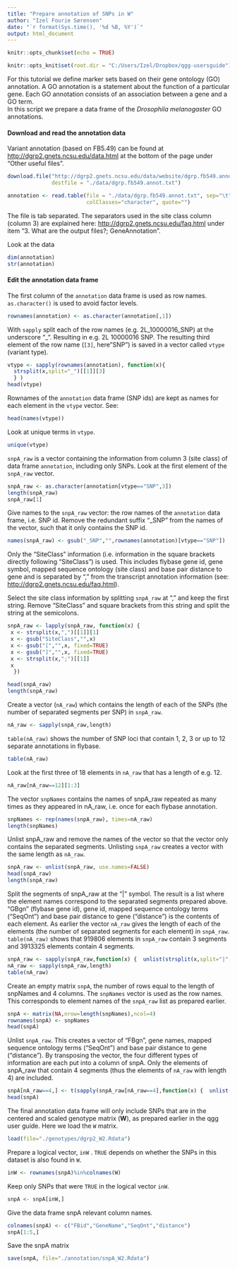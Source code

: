 ```yaml
---
title: "Prepare annotation of SNPs in W"
author: "Izel Fourie Sørensen"
date: "`r format(Sys.time(), '%d %B, %Y')`"
output: html_document
---
```


```r
knitr::opts_chunk$set(echo = TRUE)

knitr::opts_knit$set(root.dir = "C:/Users/Izel/Dropbox/qgg-usersguide")
```

For this tutorial we define marker sets based on their gene ontology (GO) annotation. A GO annotation is a statement about the function of a particular gene. Each GO annotation consists of an association between a gene and a GO term.  
In this script we prepare a data frame of the *Drosophila melanogaster* GO annotations.

#### Download and read the annotation data

Variant annotation (based on FB5.49) can be found at  <http://dgrp2.gnets.ncsu.edu/data.html> at the bottom of the page under "Other useful files". 

```r
download.file("http://dgrp2.gnets.ncsu.edu/data/website/dgrp.fb549.annot.txt", 
              destfile = "./data/dgrp.fb549.annot.txt")
```
  
```r
annotation <- read.table(file = "./data/dgrp.fb549.annot.txt", sep="\t",  
                         colClasses="character", quote="")
```
The file is tab separated. The separators used in the site class column (column 3) are explained here: 
<http://dgrp2.gnets.ncsu.edu/faq.html> under item "3. What are the output files?; GeneAnnotation".

  
Look at the data
```r
dim(annotation)
str(annotation)
```



#### Edit the annotation data frame

The first column of the `annotation` data frame is used as row names. `as.character()` is used to avoid factor levels.
```r
rownames(annotation) <- as.character(annotation[,1])
```

With `sapply` split each of the row names (e.g. 2L_10000016_SNP) at the underscore "_". Resulting in e.g. 2L 10000016 SNP.  The resulting third element of the row name (`[3]`, here "SNP") is saved in a vector called `vtype` (variant type).  
```r
vtype <- sapply(rownames(annotation), function(x){
  strsplit(x,split="_")[[1]][3]
  } )
head(vtype)
```
\hfill\break  
Rownames of the `annotation` data frame (SNP ids) are kept as names for each element in the `vtype` vector. See:
```r
head(names(vtype))
```
\hfill\break 
Look at unique terms in `vtype`.
```r
unique(vtype)
```
\hfill\break  
`snpA_raw` is a vector containing the information from column 3 (site class) of data frame `annotation`, including only SNPs. Look at the first element of the `snpA_raw` vector.
```r
snpA_raw <- as.character(annotation[vtype=="SNP",3])
length(snpA_raw)
snpA_raw[1]
```
\hfill\break 
Give names to the `snpA_raw` vector: the row names of the `annotation` data frame, i.e. SNP id. Remove the redundant suffix "_SNP" from the names of the vector, such that it only contains the SNP id.
```r
names(snpA_raw) <- gsub("_SNP","",rownames(annotation)[vtype=="SNP"])
```
\hfill\break  
Only the "SiteClass" information (i.e. information in the square brackets directly following "SiteClass") is used. This includes flybase gene id, gene symbol, mapped sequence ontology (site class) and base pair distance to gene and is separated by "," from the transcript annotation information (see: <http://dgrp2.gnets.ncsu.edu/faq.html>).  

Select the site class information by splitting `snpA_raw` at "," and keep the first string. Remove "SiteClass" and square brackets from this string and split the string at the semicolons.
```r
snpA_raw <- lapply(snpA_raw, function(x) {      
 x <- strsplit(x,",")[[1]][1]
 x <- gsub("SiteClass","",x)
 x <- gsub("[","",x, fixed=TRUE)
 x <- gsub("]","",x, fixed=TRUE)
 x <- strsplit(x,";")[[1]]
 x
  })

head(snpA_raw)
length(snpA_raw)
```
\hfill\break 
Create a vector (`nA_raw`) which contains the length of each of the SNPs (the number of separated segments per SNP) in `snpA_raw`.
```r
nA_raw <- sapply(snpA_raw,length)
```
  
`table(nA_raw)` shows the number of SNP loci that contain 1, 2, 3 or up to 12 separate annotations in flybase.
```r
table(nA_raw)
```
\hfill\break  
Look at the first three of 18 elements in `nA_raw` that has a length of e.g. 12.
```r
nA_raw[nA_raw==12][1:3]
```
\hfill\break  
The vector `snpNames` contains the names of snpA_raw repeated as many times as they appeared in nA_raw, i.e. once for each flybase annotation.
```r
snpNames <- rep(names(snpA_raw), times=nA_raw)
length(snpNames)
```

Unlist snpA_raw and remove the names of the vector so that the vector only contains the separated segments.  Unlisting `snpA_raw` creates a vector with the same length as `nA_raw`.
```r
snpA_raw <- unlist(snpA_raw, use.names=FALSE)
head(snpA_raw)
length(snpA_raw)
```

Split the segments of snpA_raw at the "|" symbol. The result is a list where the element names correspond to the separated segments prepared above. "GBgn" (flybase gene id), gene id, mapped sequence ontology terms ("SeqOnt") and base pair distance to gene ("distance") is the contents of each element. As earlier the vector `nA_raw` gives the length of each of the elements (the number of separated segments for each element) in `snpA_raw`. `table(nA_raw)` shows that 919806 elements in `snpA_raw` contain 3 segments and 3913325 elements contain 4 segments.
```r
snpA_raw <- sapply(snpA_raw,function(x) {  unlist(strsplit(x,split="|",fixed=TRUE))  })
nA_raw <- sapply(snpA_raw,length)
table(nA_raw)
```
  
Create an empty matrix `snpA`, the number of rows equal to the length of snpNames and 4 columns. The `snpNames` vector is used as the row names. This corresponds to element names of the `snpA_raw` list as prepared earlier.
```r
snpA <- matrix(NA,nrow=length(snpNames),ncol=4)
rownames(snpA) <- snpNames
head(snpA)
```
\hfill\break 
Unlist `snpA_raw`. This creates a vector of "FBgn", gene names, mapped sequence ontology terms ("SeqOnt") and base pair distance to gene ("distance"). By transposing the vector, the four different types of information are each put into a column of snpA.  Only the elements of snpA_raw that contain 4 segments (thus the elements of `nA_raw` with length 4) are included.
```r
snpA[nA_raw==4,] <- t(sapply(snpA_raw[nA_raw==4],function(x) {  unlist(x) }))
head(snpA)
```
\hfill\break 
The final annotation data frame will only include SNPs that are in the centered and scaled genotype matrix (**W**), as prepared earlier in the qgg user guide. Here we load the `W` matrix.

```r
load(file="./genotypes/dgrp2_W2.Rdata")
```
  
Prepare a logical vector, `inW` . `TRUE` depends on whether the SNPs in this dataset is also found in `W`.
```r
inW <- rownames(snpA)%in%colnames(W)
```
  
Keep only SNPs that were `TRUE` in the logical vector `inW`.
```r
snpA <- snpA[inW,]
```
  
Give the data frame snpA relevant column names.
```r
colnames(snpA) <- c("FBid","GeneName","SeqOnt","distance")
snpA[1:5,]
```
\hfill\break 
Save the snpA matrix
```r
save(snpA, file="./annotation/snpA_W2.Rdata")
```




